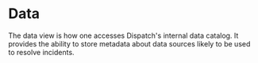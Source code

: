 # Data

The data view is how one accesses Dispatch's internal data catalog. It provides the ability to store metadata about data sources likely to be used to resolve incidents.
